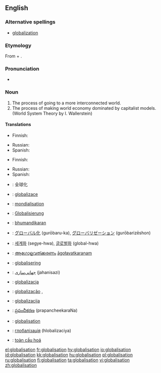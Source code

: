 ==English==

===Alternative spellings===
*[[globalization]]

===Etymology===
From {{term|globalise}} + {{term|-ation}}.

===Pronunciation===
*{{rhymes|eɪʃǝn}}

===Noun===
{{wikipedia}}
{{en-noun|-}}

# The process of going to a more interconnected world.
# The process of making world economy dominated by capitalist models. (World System Theory by I. Wallerstein)

====Translations====
{{trans-top|process of going to a more interconnected world}}
* Finnish: {{t|fi|globalisaatio}}
{{trans-mid}}
* Russian: {{t|ru|глобализация|f|sc=Cyrl|tr=globalizácija}}
* Spanish: {{t|es|globalización|f}}
{{trans-bottom}}

{{trans-top|process of making world economy dominated by capitalist models}}
* Finnish: {{t|fi|globalisaatio}}
{{trans-mid}}
* Russian: {{t|ru|глобализация|f|sc=Cyrl|tr=globalizácija}}
* Spanish: {{t|es|mundialización|f}}
{{trans-bottom}}

{{checktrans-top}}
* {{ttbc|Chinese}}: 全球化
* {{ttbc|Czech}}: [[globalizace]] {{f}}
* {{ttbc|French}}: [[mondialisation]] {{f}}
* {{ttbc|German}}: [[Globalisierung]] {{f}}
* {{ttbc|Hindi}}: [[bhumandikaran]]
{{checktrans-mid}}
* {{ttbc|Japanese}}: [[グローバル化]] (gurōbaru-ka), [[グローバリゼーション]] (gurōbarizēshon)
* {{ttbc|Korean}}: [[세계화]] (segye-hwa), [[글로벌화]] (global-hwa)
* {{ttbc|Malayalam}}: [[ആഗോളവത്ക്കരണം]] [[āgołavatkaraņam]]
* {{ttbc|Norwegian}}: [[globalisering]]
* {{ttbc|Persian}}: [[جهانی‌سازی]] (jahanisazi)
* {{ttbc|Polish}}: [[globalizacja]] {{f}}
* {{ttbc|Portuguese}}: [[globalização]] {{f}},
* {{ttbc|Slovene}}: [[globalizacija]] {{f}}
* {{ttbc|Telugu}}: [[ప్రపంచీకరణ]] (prapancheekaraNa)
* {{ttbc|Swedish}}: [[globalisation]]
* {{ttbc|Ukrainian}}: [[глобалізація]] (hlobalizaciya)
* {{ttbc|Vietnamese}}: [[toàn cầu hoá]]
{{checktrans-bottom}}

[[el:globalisation]]
[[fr:globalisation]]
[[hy:globalisation]]
[[io:globalisation]]
[[id:globalisation]]
[[kk:globalisation]]
[[hu:globalisation]]
[[pl:globalisation]]
[[ru:globalisation]]
[[fi:globalisation]]
[[ta:globalisation]]
[[vi:globalisation]]
[[zh:globalisation]]